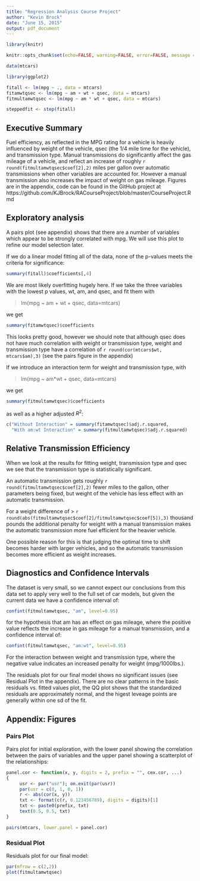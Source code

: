 ```yaml
---
title: "Regression Analysis Course Project"
author: "Kevin Brock"
date: "June 15, 2015"
output: pdf_document
---
```


```r
library(knitr)

knitr::opts_chunk$set(echo=FALSE, warning=FALSE, error=FALSE, message = FALSE)

data(mtcars)

library(ggplot2)

fitall <- lm(mpg ~ ., data = mtcars)
fitamwtqsec <- lm(mpg ~ am + wt + qsec, data = mtcars)
fitmultamwtqsec <- lm(mpg ~ am * wt + qsec, data = mtcars)

```

```r
steppedfit <- step(fitall)
```

## Executive Summary

Fuel efficiency, as reflected in the MPG rating for a vehicle is heavily influenced by weight of the vehicle, qsec (the 1/4 mile time for the vehicle), and transmission type.  Manual transmissions do significantly affect the gas mileage of a vehicle, and reflect an increase of roughly `r round(fitmultamwtqsec$coef[2],2)` miles per gallon over automatic transmissions when other variables are accounted for.  However a manual transmission also increases the impact of weight on gas mileage.  Figures are in the appendix, code can be found in the GitHub project at https://github.com/KJBrock/RACourseProject/blob/master/CourseProject.Rmd

## Exploratory analysis

A pairs plot (see appendix) shows that there are a number of variables which appear to be strongly correlated with mpg.  We will use this plot to refine our model selection later.  

If we do a linear model fitting all of the data, none of the p-values meets the criteria for significance:

```r
summary(fitall)$coefficients[,4]
```

We are most likely overfitting hugely here.  If we take the three variables with the lowest p values, wt, am, and qsec, and fit them with 

> lm(mpg ~ am + wt + qsec, data=mtcars) 

we get 

```r
summary(fitamwtqsec)$coefficients
```

This looks pretty good, however we should note that although qsec does not have much correlation with weight or transmission type, weight and transmission type have a correlation of `r round(cor(mtcars$wt, mtcars$am),3)` (see the pairs figure in the appendix)

If we introduce an interaction term for weight and transmission type, with 

> lm(mpg ~ am*wt + qsec, data=mtcars) 

we get 

```r
summary(fitmultamwtqsec)$coefficients
```

as well as a higher adjusted $R^2$:

```r
c("Without Interaction" = summary(fitamwtqsec)$adj.r.squared, 
  "With am:wt Interaction" = summary(fitmultamwtqsec)$adj.r.squared) 
```

## Relative Transmission Efficiency

When we look at the results for fitting weight, transmission type and qsec we see that the transmission type is statistically significant.

An automatic transmission gets roughly `r round(fitmultamwtqsec$coef[2],2)` fewer miles to the gallon, other parameters being fixed, but weight of the vehicle has less effect with an automatic transmission.

For a weight difference of > `r round(abs(fitmultamwtqsec$coef[2]/fitmultamwtqsec$coef[5]),3)` thousand pounds the additional penalty for weight with a manual transmission makes the automatic transmission more fuel efficient for the heavier vehicle.

One possible reason for this is that judging the optimal time to shift becomes harder with larger vehicles, and so the automatic transmission becomes more efficient as weight increases.

## Diagnostics and Confidence Intervals

The dataset is very small, so we cannot expect our conclusions from this data set to apply very well to the full set of car models, but given the current data we have a confidence interval of:

```r
confint(fitmultamwtqsec, "am", level=0.95)
```

for the hypothesis that am has an effect on gas mileage, where the positive value reflects the increase in gas mileage for a manual transmission, and a confidence interval of:

```r
confint(fitmultamwtqsec, "am:wt", level=0.95)
```

For the interaction between weight and transmission type, where the negative value indicates an increased penalty for weight (mpg/1000lbs.).

The residuals plot for our final model shows no significant issues (see Residual Plot in the appendix).  There are no clear patterns in the basic residuals vs. fitted values plot, the QQ plot shows that the standardized residuals are approximately normal, and the higest leveage points are generally within one sd of the fit.

\newpage

## Appendix: Figures

### Pairs Plot

Pairs plot for initial exploration, with the lower panel showing the correlation between the pairs of variables and the upper panel showing a scatterplot of the relationships:

```r

panel.cor <- function(x, y, digits = 2, prefix = "", cex.cor, ...)
{
     usr <- par("usr"); on.exit(par(usr))
     par(usr = c(0, 1, 0, 1))
     r <- abs(cor(x, y))
     txt <- format(c(r, 0.123456789), digits = digits)[1]
     txt <- paste0(prefix, txt)
     text(0.5, 0.5, txt)
}

pairs(mtcars, lower.panel = panel.cor)

```

\newpage

### Residual Plot

Residuals plot for our final model:

```r
par(mfrow = c(2,2))
plot(fitmultamwtqsec)
```